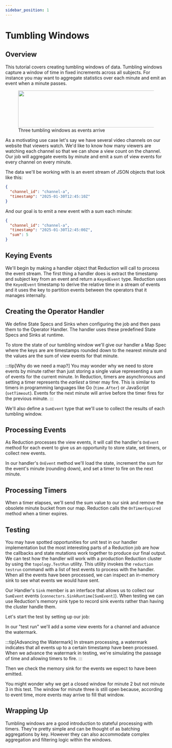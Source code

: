 ```yaml
---
sidebar_position: 1
---
```



# Tumbling Windows

## Overview

This tutorial covers creating tumbling windows of data. Tumbling windows capture
a window of time in fixed increments across all subjects. For instance you
may want to aggregate statistics over each minute and emit an event when a
minute passes.

<p>
  <figure class="inline-block">
    <img src="/img/tumbling-windows.png" width="536.5" height="115.5"/>
    <figcaption class="italic text-center">Three tumbling windows as events arrive</figcaption>
  </figure>
</p>

As a motivating use case let's say we have several video channels on our website
that viewers watch. We'd like to know how many viewers are watching each channel
so that we can show a view count on the channel. Our job will aggregate events
by minute and emit a sum of view events for every channel on every minute.

The data we'll be working with is an event stream of JSON objects that look like
this:

```json
{
  "channel_id": "channel-a",
  "timestamp": "2025-01-30T12:45:10Z"
}
```

And our goal is to emit a new event with a sum each minute:

```json
{
  "channel_id": "channel-a",
  "timestamp": "2025-01-30T12:45:00Z",
  "sum": 5
}
```

## Keying Events

We'll begin by making a handler object that Reduction will call to process the
event stream. The first thing a handler does is extract the timestamp and
subject key from an event and return a `KeyedEvent` type. Reduction uses the
`KeyedEvent` timestamp to derive the relative time in a stream of events and it
uses the key to partition events between the operators that it manages
internally.

<Tabs groupId="language">
  <TabItem value="go" label="Go">
    <CodeSnippet language="go" code={tumblingWindowHandler} marker="key-event" />
  </TabItem>
  <TabItem value="typescript" label="TypeScript">
    <CodeSnippet language="typescript" code={tumblingWindowHandlerTypeScript} marker="key-event" />
  </TabItem>
</Tabs>

## Creating the Operator Handler

We define State Specs and Sinks when configuring the job and then pass them to
the Operator Handler. The handler uses these predefined State Specs and Sinks at
runtime.

To store the state of our tumbling window we'll give our handler a Map Spec
where the keys are are timestamps rounded down to the nearest minute and the
values are the sum of view events for that minute.

:::tip[Why do we need a map?]
You may wonder why we need to store events by minute rather than just storing a
single value representing a sum of events for the current minute. In Reduction,
timers are asynchronous and setting a timer represents the _earliest_ a timer
may fire. This is similar to timers in programming languages like Go
(`time.After`) or JavaScript (`setTimeout`). Events for the next minute will
arrive before the timer fires for the previous minute.
:::

We'll also define a `SumEvent` type that we'll use to collect the results of
each tumbling window.

<Tabs groupId="language">
  <TabItem value="go" label="Go">
    <CodeSnippet language="go" code={tumblingWindowHandler} marker="handler" />
  </TabItem>
  <TabItem value="typescript" label="TypeScript">
    <CodeSnippet language="typescript" code={tumblingWindowHandlerTypeScript} marker="handler" />
  </TabItem>
</Tabs>

## Processing Events

As Reduction processes the view events, it will call the handler's `OnEvent`
method for each event to give us an opportunity to store state, set timers, or
collect new events.

In our handler's `OnEvent` method we'll load the state, increment
the sum for the event's minute (rounding down), and set a timer
to fire on the next minute.

<Tabs groupId="language">
  <TabItem value="go" label="Go">
    <CodeSnippet language="go" code={tumblingWindowHandler} marker="on-event" />
  </TabItem>
  <TabItem value="typescript" label="TypeScript">
    <CodeSnippet language="typescript" code={tumblingWindowHandlerTypeScript} marker="on-event" />
  </TabItem>
</Tabs>

## Processing Timers

When a timer elapses, we'll send the sum value to our sink and remove the
obsolete minute bucket from our map. Reduction calls the `OnTimerExpired` method
when a timer expires.

<Tabs groupId="language">
  <TabItem value="go" label="Go">
    <CodeSnippet language="go" code={tumblingWindowHandler} marker="on-timer" />
  </TabItem>
  <TabItem value="typescript" label="TypeScript">
    <CodeSnippet language="typescript" code={tumblingWindowHandlerTypeScript} marker="on-timer" />
  </TabItem>
</Tabs>

## Testing

You may have spotted opportunities for unit test in our handler implementation
but the most interesting parts of a Reduction job are how the callbacks and
state mutations work together to produce our final output. We can test how the
handler will work with a production Reduction cluster by using the
`topology.TestRun` utility. This utility invokes the `reduction testrun` command
with a list of test events to process with the handler. When all the events have
been processed, we can inspect an in-memory sink to see what events we would
have sent.

Our Handler's `Sink` member is an interface that allows us to collect our
`SumEvent` events (`connectors.SinkRuntime[SumEvent]`). When testing we can use
Reduction's memory sink type to record sink events rather than having the
cluster handle them.

Let's start the test by setting up our job:

<Tabs groupId="language">
  <TabItem value="go" label="Go">
    <CodeSnippet language="go" code={tumblingWindowTest} marker="job-setup" />
  </TabItem>
  <TabItem value="typescript" label="TypeScript">
    <CodeSnippet language="typescript" code={tumblingWindowTestTypeScript} marker="job-setup" />
  </TabItem>
</Tabs>

In our "test run" we'll add a some view events for a channel and advance the
watermark.

<Tabs groupId="language">
  <TabItem value="go" label="Go">
    <CodeSnippet language="go" code={tumblingWindowTest} marker="test-run" />
  </TabItem>
  <TabItem value="typescript" label="TypeScript">
    <CodeSnippet language="typescript" code={tumblingWindowTestTypeScript} marker="test-run" />
  </TabItem>
</Tabs>

:::tip[Advancing the Watermark]
In stream processing, a watermark indicates that all events up to a certain
timestamp have been processed. When we advance the watermark in testing, we're
simulating the passage of time and allowing timers to fire.
:::

Then we check the memory sink for the events we expect to have been emitted.

<Tabs groupId="language">
  <TabItem value="go" label="Go">
    <CodeSnippet language="go" code={tumblingWindowTest} marker="assert" />
  </TabItem>
  <TabItem value="typescript" label="TypeScript">
    <CodeSnippet language="typescript" code={tumblingWindowTestTypeScript} marker="assert" />
  </TabItem>
</Tabs>

You might wonder why we get a closed window for minute 2 but not minute 3 in
this test. The window for minute three is still open because, according to event
time, more events may arrive to fill that window.

## Wrapping Up

Tumbling windows are a good introduction to stateful processing with timers.
They're pretty simple and can be thought of as batching aggregations by key.
However they can also accommodate complex aggregation and filtering logic within
the windows.
